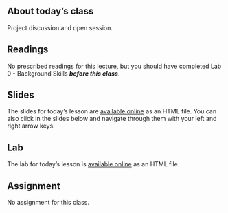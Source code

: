 ## About today's class

Project discussion and open session.

## Readings

No prescribed readings for this lecture, but you should have completed Lab 0 - Background Skills ***before this class***.

## Slides

The slides for today's lesson are [available online](/slides/14-slides.qmd){target="_blank"} as an HTML file. You can also click in the slides below and navigate through them with your left and right arrow keys.

## Lab

The lab for today's lesson is [available online](/labs/14-labs.qmd){target="_blank"} as an HTML file.

## Assignment

No assignment for this class.
